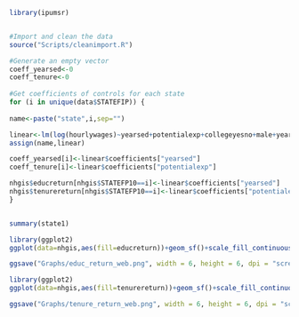 ```{r}
library(ipumsr)


#Import and clean the data
source("Scripts/cleanimport.R")

```


```{r}
#Generate an empty vector
coeff_yearsed<-0                    
coeff_tenure<-0                                                             
                         
#Get coefficients of controls for each state                                    
for (i in unique(data$STATEFIP)) {
  
name<-paste("state",i,sep="")

linear<-lm(log(hourlywages)~yearsed+potentialexp+collegeyesno+male+year_2018+race_white,data = data[data$STATEFIP==i,])
assign(name,linear)

coeff_yearsed[i]<-linear$coefficients["yearsed"]
coeff_tenure[i]<-linear$coefficients["potentialexp"]

nhgis$educreturn[nhgis$STATEFP10==i]<-linear$coefficients["yearsed"]
nhgis$tenurereturn[nhgis$STATEFP10==i]<-linear$coefficients["potentialexp"]
}


summary(state1)
```





```{r}

library(ggplot2)
ggplot(data=nhgis,aes(fill=educreturn))+geom_sf()+scale_fill_continuous("",labels=scales::percent)+labs(title = "Returns to education in percentage",subtitle = paste0("2018 Census ",caption = "Source: ",ipums_file_info(ddi,"ipums_project")))

ggsave("Graphs/educ_return_web.png", width = 6, height = 6, dpi = "screen")
```



```{r}

library(ggplot2)
ggplot(data=nhgis,aes(fill=tenurereturn))+geom_sf()+scale_fill_continuous("",labels=scales::percent)+labs(title = "Returns to tenure in Percentage",subtitle = paste0("2018 Census ",caption = "Source: ",ipums_file_info(ddi,"ipums_project")))

ggsave("Graphs/tenure_return_web.png", width = 6, height = 6, dpi = "screen")

```






```{r}


```

